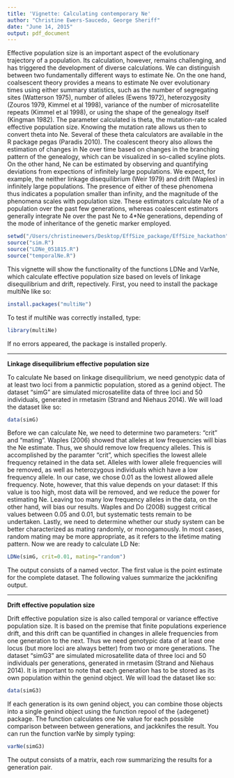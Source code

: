 ```yaml
---
title: 'Vignette: Calculating contemporary Ne'
author: "Christine Ewers-Saucedo, George Sheriff"
date: "June 14, 2015"
output: pdf_document
---
```

  
  Effective population size is an important aspect of the evolutionary trajectory of a population. Its calculation, however, remains challenging, and has triggered the development of diverse calculations. We can distinguish between two fundamentally different ways to estimate Ne. On the one hand, coalsescent theory provides a means to estimate Ne over evolutionary times using either summary statistics, such as the number of segregating sites (Watterson 1975), number of alleles (Ewens 1972), heterozygosity (Zouros 1979, Kimmel et al 1998), variance of the number of microsatellite repeats (Kimmel et al 1998), or using the shape of the genealogy itself (Kingman 1982). The parameter calculated is theta, the mutation-rate scaled effective population size. Knowing the mutation rate allows us then to convert theta into Ne. Several of these theta calculators are available in the R package pegas (Paradis 2010). The coalescent theory also allows the estimation of changes in Ne over time based on changes in the branching pattern of the genealogy, which can be visualized in so-called scyline plots.  
  On the other hand, Ne can be estimated by observing and quantifying deviations from expections of infinitely large populations. We expect, for example, the neither linkage disequilibrium (Weir 1979) and drift (Waples) in infinitely large populations. The presence of either of these phenomena thus indicates a population smaller than infinity, and the magnitude of the phenomena scales with population size. These estimators calculate Ne of a population over the past few generations, whereas coalescent estimators generally integrate Ne over the past Ne to 4*Ne generations, depending of the mode of inheritance of the genetic marker employed.   

```r
setwd("/Users/christineewers/Desktop/EffSize_package/EffSize_hackathon")
source("sim.R")
source("LDNe_051815.R")
source("temporalNe.R")
```
  
  This vignette will show the functionality of the functions LDNe and VarNe, which calculate effective population size based on levels of linkage disequilibrium and drift, repectively. First, you need to install the package multiNe like so:

```r
install.packages("multiNe")
```
To test if multiNe was correctly installed, type:
```r
library(multiNe)
```
If no errors appeared, the package is installed properly.   
  
***
**Linkage disequilibrium effective population size**
  
  To calculate Ne based on linkage disequilibrium, we need genotypic data of at least two loci from a panmictic population, stored as a genind object. The dataset "simG" are simulated microsatellite data of three loci and 50 individuals, generated in rmetasim (Strand and Niehaus 2014). We will load the dataset like so:

```r
data(simG)
```
  
  Before we can calculate Ne, we need to determine two parameters: "crit" and "mating". Waples (2006) showed that alleles at low frequencies will bias the Ne estimate. Thus, we should remove low frequency alleles. This is accomplished by the paramter "crit", which specifies the lowest allele frequency retained in the data set. Alleles with lower allele frequencies will be removed, as well as heterozygous individuals which have a low frequency allele. In our case, we chose 0.01 as the lowest allowed allele frequency. Note, however, that this value depends on your dataset: If this value is too high, most data will be removed, and we reduce the power for estimating Ne. Leaving too many low frequency alleles in the data, on the other hand, will bias our results. Waples and Do (2008) suggest critical values between 0.05 and 0.01, but systematic tests remain to be undertaken.
  Lastly, we need to determine whether our study system can be better characterized as mating randomly, or monogamously. In most cases, random mating may be more appropriate, as it refers to the lifetime mating pattern. Now we are ready to calculate LD Ne: 


```r
LDNe(simG, crit=0.01, mating="random")
```
  
The output consists of a named vector. The first value is the point estimate for the complete dataset. The following values summarize the jackknifing output.  
  
***
**Drift effective population size** 
  
  Drift effective population size is also called temporal or variance effective population size. It is based on the premise that finite populations experience drift, and this drift can be quantified in changes in allele frequencies from one generation to the next. Thus we need genotypic data of at least one locus (but more loci are always better) from two or more generations. The dataset "simG3" are simulated microsatellite data of three loci and 50 individuals per generations, generated in rmetasim (Strand and Niehaus 2014). It is important to note that each generation has to be stored as its own population within the genind object. We will load the dataset like so:

```r
data(simG3)
```

  If each generation is its own genind object, you can combine those objects into a single genind object using the function repool of the {adegenet} package. The function calculates one Ne value for each possible comparison between between generations, and jackknifes the result.
  You can run the function varNe by simply typing:
  
```r
varNe(simG3)
```  

The output consists of a matrix, each row summarizing the results for a generation pair. 